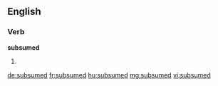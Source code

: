 ==English==

===Verb===
'''subsumed'''

# {{past of|subsume}}

[[de:subsumed]]
[[fr:subsumed]]
[[hu:subsumed]]
[[mg:subsumed]]
[[vi:subsumed]]